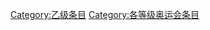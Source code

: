 {{catmore1|[[WikiProject:奥运会|WikiProject:奥运会]]}}
{{Articles by Quality|topic=奥运会|project=奥运会|format=TOC}}
{{empty category}}

[[Category:乙级条目|Category:乙级条目]]
[[Category:各等级奥运会条目|Category:各等级奥运会条目]]